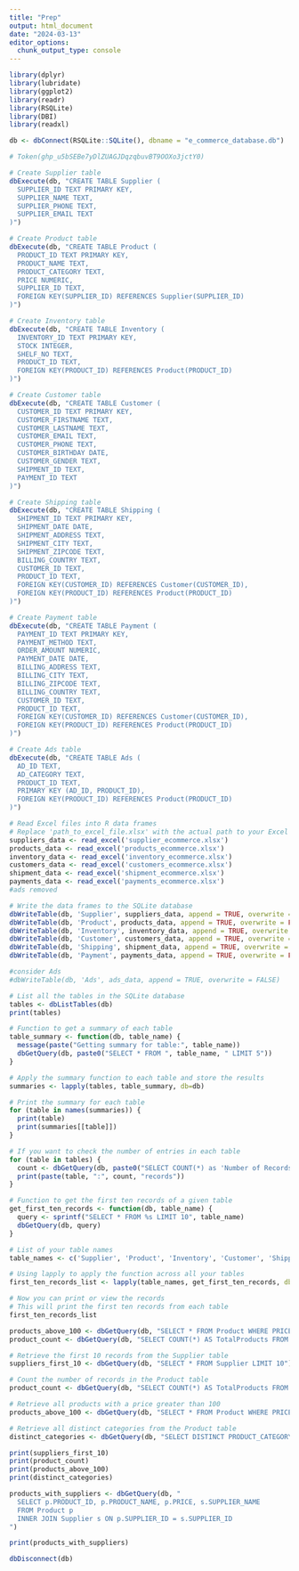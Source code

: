 ```yaml
---
title: "Prep"
output: html_document
date: "2024-03-13"
editor_options: 
  chunk_output_type: console
---
```


```r

library(dplyr)
library(lubridate)
library(ggplot2)
library(readr)
library(RSQLite)
library(DBI)
library(readxl)

```

```r

db <- dbConnect(RSQLite::SQLite(), dbname = "e_commerce_database.db")

# Token(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)
```


```r

# Create Supplier table
dbExecute(db, "CREATE TABLE Supplier (
  SUPPLIER_ID TEXT PRIMARY KEY,
  SUPPLIER_NAME TEXT,
  SUPPLIER_PHONE TEXT,
  SUPPLIER_EMAIL TEXT
)")

# Create Product table
dbExecute(db, "CREATE TABLE Product (
  PRODUCT_ID TEXT PRIMARY KEY,
  PRODUCT_NAME TEXT,
  PRODUCT_CATEGORY TEXT,
  PRICE NUMERIC,
  SUPPLIER_ID TEXT,
  FOREIGN KEY(SUPPLIER_ID) REFERENCES Supplier(SUPPLIER_ID)
)")

# Create Inventory table
dbExecute(db, "CREATE TABLE Inventory (
  INVENTORY_ID TEXT PRIMARY KEY,
  STOCK INTEGER,
  SHELF_NO TEXT,
  PRODUCT_ID TEXT,
  FOREIGN KEY(PRODUCT_ID) REFERENCES Product(PRODUCT_ID)
)")

# Create Customer table
dbExecute(db, "CREATE TABLE Customer (
  CUSTOMER_ID TEXT PRIMARY KEY,
  CUSTOMER_FIRSTNAME TEXT,
  CUSTOMER_LASTNAME TEXT,
  CUSTOMER_EMAIL TEXT,
  CUSTOMER_PHONE TEXT,
  CUSTOMER_BIRTHDAY DATE,
  CUSTOMER_GENDER TEXT,
  SHIPMENT_ID TEXT,
  PAYMENT_ID TEXT
)")

# Create Shipping table
dbExecute(db, "CREATE TABLE Shipping (
  SHIPMENT_ID TEXT PRIMARY KEY,
  SHIPMENT_DATE DATE,
  SHIPMENT_ADDRESS TEXT,
  SHIPMENT_CITY TEXT,
  SHIPMENT_ZIPCODE TEXT,
  BILLING_COUNTRY TEXT,
  CUSTOMER_ID TEXT,
  PRODUCT_ID TEXT,
  FOREIGN KEY(CUSTOMER_ID) REFERENCES Customer(CUSTOMER_ID),
  FOREIGN KEY(PRODUCT_ID) REFERENCES Product(PRODUCT_ID)
)")

# Create Payment table
dbExecute(db, "CREATE TABLE Payment (
  PAYMENT_ID TEXT PRIMARY KEY,
  PAYMENT_METHOD TEXT,
  ORDER_AMOUNT NUMERIC,
  PAYMENT_DATE DATE,
  BILLING_ADDRESS TEXT,
  BILLING_CITY TEXT,
  BILLING_ZIPCODE TEXT,
  BILLING_COUNTRY TEXT,
  CUSTOMER_ID TEXT,
  PRODUCT_ID TEXT,
  FOREIGN KEY(CUSTOMER_ID) REFERENCES Customer(CUSTOMER_ID),
  FOREIGN KEY(PRODUCT_ID) REFERENCES Product(PRODUCT_ID)
)")

# Create Ads table
dbExecute(db, "CREATE TABLE Ads (
  AD_ID TEXT,
  AD_CATEGORY TEXT,
  PRODUCT_ID TEXT,
  PRIMARY KEY (AD_ID, PRODUCT_ID),
  FOREIGN KEY(PRODUCT_ID) REFERENCES Product(PRODUCT_ID)
)")


```

```r

# Read Excel files into R data frames
# Replace 'path_to_excel_file.xlsx' with the actual path to your Excel files
suppliers_data <- read_excel('supplier_ecommerce.xlsx')
products_data <- read_excel('products_ecommerce.xlsx')
inventory_data <- read_excel('inventory_ecommerce.xlsx')
customers_data <- read_excel('customers_ecommerce.xlsx')
shipment_data <- read_excel('shipment_ecommerce.xlsx')
payments_data <- read_excel('payments_ecommerce.xlsx')
#ads removed
```

```r
# Write the data frames to the SQLite database
dbWriteTable(db, 'Supplier', suppliers_data, append = TRUE, overwrite = FALSE)
dbWriteTable(db, 'Product', products_data, append = TRUE, overwrite = FALSE)
dbWriteTable(db, 'Inventory', inventory_data, append = TRUE, overwrite = FALSE)
dbWriteTable(db, 'Customer', customers_data, append = TRUE, overwrite = FALSE)
dbWriteTable(db, 'Shipping', shipment_data, append = TRUE, overwrite = FALSE)
dbWriteTable(db, 'Payment', payments_data, append = TRUE, overwrite = FALSE)

#consider Ads
#dbWriteTable(db, 'Ads', ads_data, append = TRUE, overwrite = FALSE)
```


```r

# List all the tables in the SQLite database
tables <- dbListTables(db)
print(tables)

# Function to get a summary of each table
table_summary <- function(db, table_name) {
  message(paste("Getting summary for table:", table_name))
  dbGetQuery(db, paste0("SELECT * FROM ", table_name, " LIMIT 5"))
}

# Apply the summary function to each table and store the results
summaries <- lapply(tables, table_summary, db=db)

# Print the summary for each table
for (table in names(summaries)) {
  print(table)
  print(summaries[[table]])
}

# If you want to check the number of entries in each table
for (table in tables) {
  count <- dbGetQuery(db, paste0("SELECT COUNT(*) as 'Number of Records' FROM ", table))
  print(paste(table, ":", count, "records"))
}

```

```r

# Function to get the first ten records of a given table
get_first_ten_records <- function(db, table_name) {
  query <- sprintf("SELECT * FROM %s LIMIT 10", table_name)
  dbGetQuery(db, query)
}

# List of your table names
table_names <- c('Supplier', 'Product', 'Inventory', 'Customer', 'Shipping', 'Payment')

# Using lapply to apply the function across all your tables
first_ten_records_list <- lapply(table_names, get_first_ten_records, db = db)

# Now you can print or view the records
# This will print the first ten records from each table
first_ten_records_list

products_above_100 <- dbGetQuery(db, "SELECT * FROM Product WHERE PRICE > 100")
product_count <- dbGetQuery(db, "SELECT COUNT(*) AS TotalProducts FROM Product")


```

```r
# Retrieve the first 10 records from the Supplier table
suppliers_first_10 <- dbGetQuery(db, "SELECT * FROM Supplier LIMIT 10")

# Count the number of records in the Product table
product_count <- dbGetQuery(db, "SELECT COUNT(*) AS TotalProducts FROM Product")

# Retrieve all products with a price greater than 100
products_above_100 <- dbGetQuery(db, "SELECT * FROM Product WHERE PRICE > 100")

# Retrieve all distinct categories from the Product table
distinct_categories <- dbGetQuery(db, "SELECT DISTINCT PRODUCT_CATEGORY FROM Product")

print(suppliers_first_10)
print(product_count)
print(products_above_100)
print(distinct_categories)

```

```r


products_with_suppliers <- dbGetQuery(db, "
  SELECT p.PRODUCT_ID, p.PRODUCT_NAME, p.PRICE, s.SUPPLIER_NAME 
  FROM Product p
  INNER JOIN Supplier s ON p.SUPPLIER_ID = s.SUPPLIER_ID
")

print(products_with_suppliers)
```

```r
dbDisconnect(db)
```

